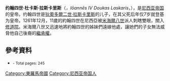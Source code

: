 {{Infobox  monarch
| name        = 約翰四世·杜卡斯·拉斯卡里斯
| title       =[[拜占庭皇帝列表|羅馬人的皇帝與獨裁者]]
| image       =  John IV Laskaris miniature.jpg
| succession  = 尼西亞帝國皇帝
| reign       = 1258年8月18日 — 1261年12月25日
| predecessor = [[狄奧多爾二世·拉斯卡里斯|狄奧多爾二世·拉斯卡里斯]]
| successor   = [[米海爾八世|米海爾八世]]（[[拜占庭帝国|拜占庭帝国]]）
| birth_date  = 1250年12月25日
| birth_place = 
| death_date  = 約1305年
| death_place = 
| house       =  拉斯卡里斯王朝<br>巴塔切斯王朝
| father      = [[狄奧多爾二世·拉斯卡里斯|狄奧多爾二世·拉斯卡里斯]]
| mother      = {{le|埃列娜·阿森妮娜|Elena Asenina of Bulgaria}}
}}
'''约翰四世·杜卡斯·拉斯卡里斯'''（{{lang-el|Ιωάννης Δ΄ Δούκας Λάσκαρις}}''，Iōannēs IV Doukas Laskaris''，{{bd|1250年|12月25日|1305年||}}），是[[尼西亚帝国|尼西亚帝国]]的皇帝。约翰四世是[[狄奧多爾二世·拉斯卡里斯|狄奧多爾二世·拉斯卡里斯]]的儿子，在其父死后年仅7岁就登基为皇帝。1261年12月，11歲的約翰四世在尼西亞被[[米海爾八世|米海爾八世]]派人刺瞎雙眼，關入[[修道院|修道院]]。米海爾八世又迅速地將約翰四世的姊妹們遠嫁他處，讓她們的子女無法威脅他自己後裔的[[繼承權|繼承權]]。

==參考資料==
*{{cite book |ref=harv|last=Hackel|first=Sergei | authorlink = | title = The Byzantine saint|edition=2001|year=2001| publisher = [[Saint_Vladimir's_Orthodox_Theological_Seminary|St Vladimir's Seminary Press]]| isbn= 0-88141-202-3}} <small>- Total pages: 245 </small>

{{拜占庭皇帝}}
{{Authority control}}

[[Category:東羅馬帝國|Category:東羅馬帝國]]
[[Category:尼西亚帝国人|Category:尼西亚帝国人]]